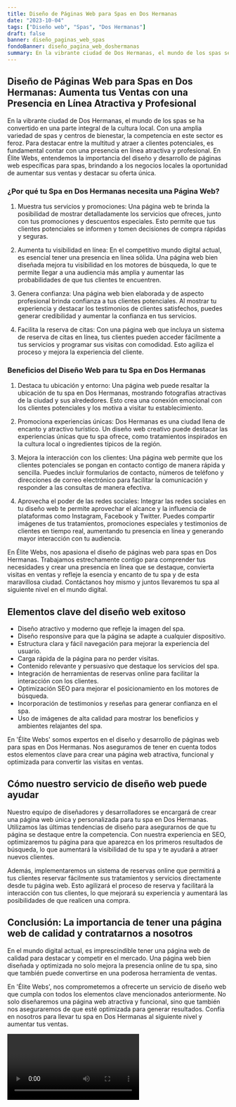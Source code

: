 ```yaml
---
title: Diseño de Páginas Web para Spas en Dos Hermanas
date: "2023-10-04"
tags: ["Diseño web", "Spas", "Dos Hermanas"]
draft: false
banner: diseño_paginas_web_spas
fondoBanner: diseño_pagina_web_doshermanas
summary: En la vibrante ciudad de Dos Hermanas, el mundo de los spas se ha convertido en una parte integral de la cultura local. Con una amplia variedad de spas y centros de bienestar, la competencia en este sector es feroz. Para destacar entre la multitud y atraer a clientes potenciales, es fundamental contar con una presencia en línea atractiva y profesional. En Élite Webs, entendemos la importancia del diseño y desarrollo de páginas web específicas para spas, brindando a los negocios locales la oportunidad de aumentar sus ventas y destacar su oferta única.
---
```



## Diseño de Páginas Web para Spas en Dos Hermanas: Aumenta tus Ventas con una Presencia en Línea Atractiva y Profesional

En la vibrante ciudad de Dos Hermanas, el mundo de los spas se ha convertido en una parte integral de la cultura local. Con una amplia variedad de spas y centros de bienestar, la competencia en este sector es feroz. Para destacar entre la multitud y atraer a clientes potenciales, es fundamental contar con una presencia en línea atractiva y profesional. En Élite Webs, entendemos la importancia del diseño y desarrollo de páginas web específicas para spas, brindando a los negocios locales la oportunidad de aumentar sus ventas y destacar su oferta única.

### ¿Por qué tu Spa en Dos Hermanas necesita una Página Web?

1. Muestra tus servicios y promociones: Una página web te brinda la posibilidad de mostrar detalladamente los servicios que ofreces, junto con tus promociones y descuentos especiales. Esto permite que tus clientes potenciales se informen y tomen decisiones de compra rápidas y seguras.

2. Aumenta tu visibilidad en línea: En el competitivo mundo digital actual, es esencial tener una presencia en línea sólida. Una página web bien diseñada mejora tu visibilidad en los motores de búsqueda, lo que te permite llegar a una audiencia más amplia y aumentar las probabilidades de que tus clientes te encuentren.

3. Genera confianza: Una página web bien elaborada y de aspecto profesional brinda confianza a tus clientes potenciales. Al mostrar tu experiencia y destacar los testimonios de clientes satisfechos, puedes generar credibilidad y aumentar la confianza en tus servicios.

4. Facilita la reserva de citas: Con una página web que incluya un sistema de reserva de citas en línea, tus clientes pueden acceder fácilmente a tus servicios y programar sus visitas con comodidad. Esto agiliza el proceso y mejora la experiencia del cliente.

### Beneficios del Diseño Web para tu Spa en Dos Hermanas

1. Destaca tu ubicación y entorno: Una página web puede resaltar la ubicación de tu spa en Dos Hermanas, mostrando fotografías atractivas de la ciudad y sus alrededores. Esto crea una conexión emocional con los clientes potenciales y los motiva a visitar tu establecimiento.

2. Promociona experiencias únicas: Dos Hermanas es una ciudad llena de encanto y atractivo turístico. Un diseño web creativo puede destacar las experiencias únicas que tu spa ofrece, como tratamientos inspirados en la cultura local o ingredientes típicos de la región.

3. Mejora la interacción con los clientes: Una página web permite que los clientes potenciales se pongan en contacto contigo de manera rápida y sencilla. Puedes incluir formularios de contacto, números de teléfono y direcciones de correo electrónico para facilitar la comunicación y responder a las consultas de manera efectiva.

4. Aprovecha el poder de las redes sociales: Integrar las redes sociales en tu diseño web te permite aprovechar el alcance y la influencia de plataformas como Instagram, Facebook y Twitter. Puedes compartir imágenes de tus tratamientos, promociones especiales y testimonios de clientes en tiempo real, aumentando tu presencia en línea y generando mayor interacción con tu audiencia.

En Élite Webs, nos apasiona el diseño de páginas web para spas en Dos Hermanas. Trabajamos estrechamente contigo para comprender tus necesidades y crear una presencia en línea que se destaque, convierta visitas en ventas y refleje la esencia y encanto de tu spa y de esta maravillosa ciudad. Contáctanos hoy mismo y juntos llevaremos tu spa al siguiente nivel en el mundo digital.

<GifSeo />

<Cta />

## Elementos clave del diseño web exitoso

- Diseño atractivo y moderno que refleje la imagen del spa.
- Diseño responsive para que la página se adapte a cualquier dispositivo.
- Estructura clara y fácil navegación para mejorar la experiencia del usuario.
- Carga rápida de la página para no perder visitas.
- Contenido relevante y persuasivo que destaque los servicios del spa.
- Integración de herramientas de reservas online para facilitar la interacción con los clientes.
- Optimización SEO para mejorar el posicionamiento en los motores de búsqueda.
- Incorporación de testimonios y reseñas para generar confianza en el spa.
- Uso de imágenes de alta calidad para mostrar los beneficios y ambientes relajantes del spa.

En 'Élite Webs' somos expertos en el diseño y desarrollo de páginas web para spas en Dos Hermanas. Nos aseguramos de tener en cuenta todos estos elementos clave para crear una página web atractiva, funcional y optimizada para convertir las visitas en ventas.

## Cómo nuestro servicio de diseño web puede ayudar

Nuestro equipo de diseñadores y desarrolladores se encargará de crear una página web única y personalizada para tu spa en Dos Hermanas. Utilizamos las últimas tendencias de diseño para asegurarnos de que tu página se destaque entre la competencia. Con nuestra experiencia en SEO, optimizaremos tu página para que aparezca en los primeros resultados de búsqueda, lo que aumentará la visibilidad de tu spa y te ayudará a atraer nuevos clientes.

Además, implementaremos un sistema de reservas online que permitirá a tus clientes reservar fácilmente sus tratamientos y servicios directamente desde tu página web. Esto agilizará el proceso de reserva y facilitará la interacción con tus clientes, lo que mejorará su experiencia y aumentará las posibilidades de que realicen una compra.

## Conclusión: La importancia de tener una página web de calidad y contratarnos a nosotros

En el mundo digital actual, es imprescindible tener una página web de calidad para destacar y competir en el mercado. Una página web bien diseñada y optimizada no solo mejora la presencia online de tu spa, sino que también puede convertirse en una poderosa herramienta de ventas.

En 'Élite Webs', nos comprometemos a ofrecerte un servicio de diseño web que cumpla con todos los elementos clave mencionados anteriormente. No solo diseñaremos una página web atractiva y funcional, sino que también nos aseguraremos de que esté optimizada para generar resultados. Confía en nosotros para llevar tu spa en Dos Hermanas al siguiente nivel y aumentar tus ventas.

<Video />

<CtaBot job="Spas" city="Dos Hermanas" />

<Gmaps query="Dos Hermanas+españa+maps" />
